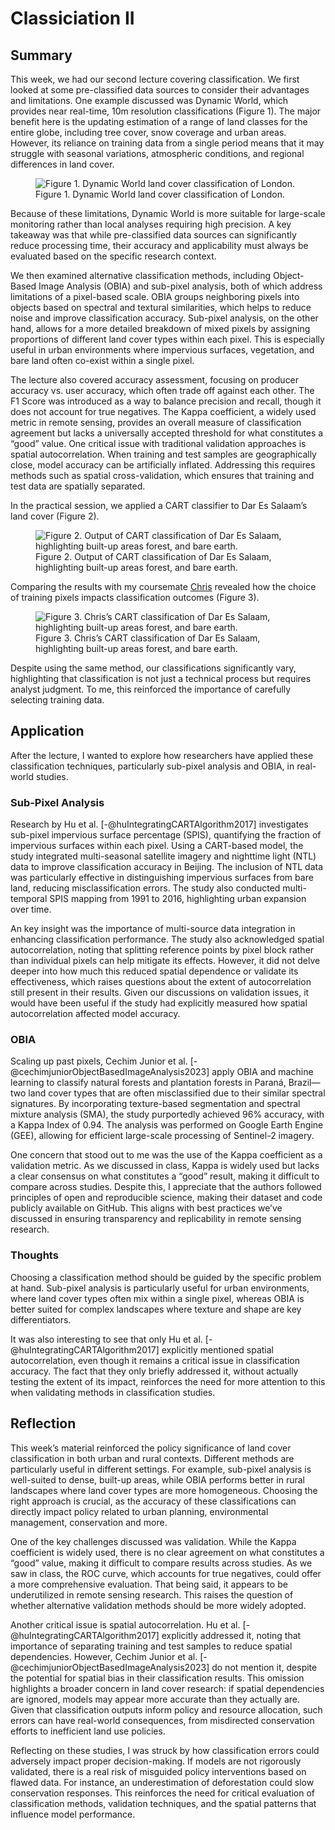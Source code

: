# Classiciation II

## Summary

This week, we had our second lecture covering classification. We first looked at some pre-classified data sources to consider their advantages and limitations. One example discussed was Dynamic World, which provides near real-time, 10m resolution classifications (Figure 1). The major benefit here is the updating estimation of a range of land classes for the entire globe, including tree cover, snow coverage and urban areas. However, its reliance on training data from a single period means that it may struggle with seasonal variations, atmospheric conditions, and regional differences in land cover.

![Figure 1. Dynamic World land cover classification of London.](images/dynamicworld.jpg)

Because of these limitations, Dynamic World is more suitable for large-scale monitoring rather than local analyses requiring high precision. A key takeaway was that while pre-classified data sources can significantly reduce processing time, their accuracy and applicability must always be evaluated based on the specific research context.

We then examined alternative classification methods, including Object-Based Image Analysis (OBIA) and sub-pixel analysis, both of which address limitations of a pixel-based scale. OBIA groups neighboring pixels into objects based on spectral and textural similarities, which helps to reduce noise and improve classification accuracy. Sub-pixel analysis, on the other hand, allows for a more detailed breakdown of mixed pixels by assigning proportions of different land cover types within each pixel. This is especially useful in urban environments where impervious surfaces, vegetation, and bare land often co-exist within a single pixel.

The lecture also covered accuracy assessment, focusing on producer accuracy vs. user accuracy, which often trade off against each other. The F1 Score was introduced as a way to balance precision and recall, though it does not account for true negatives. The Kappa coefficient, a widely used metric in remote sensing, provides an overall measure of classification agreement but lacks a universally accepted threshold for what constitutes a "good" value. One critical issue with traditional validation approaches is spatial autocorrelation. When training and test samples are geographically close, model accuracy can be artificially inflated. Addressing this requires methods such as spatial cross-validation, which ensures that training and test data are spatially separated.

In the practical session, we applied a CART classifier to Dar Es Salaam’s land cover (Figure 2).

![Figure 2. Output of CART classification of Dar Es Salaam, highlighting built-up areas forest, and bare earth.](images/stefan.jpg)

Comparing the results with my coursemate [Chris](https://github.com/chrisrichman19) revealed how the choice of training pixels impacts classification outcomes (Figure 3).

![Figure 3. Chris's CART classification of Dar Es Salaam, highlighting built-up areas forest, and bare earth.](images/chris.jpeg)

Despite using the same method, our classifications significantly vary, highlighting that classification is not just a technical process but requires analyst judgment. To me, this reinforced the importance of carefully selecting training data.

## Application

After the lecture, I wanted to explore how researchers have applied these classification techniques, particularly sub-pixel analysis and OBIA, in real-world studies.

### Sub-Pixel Analysis

Research by Hu et al. [-@huIntegratingCARTAlgorithm2017] investigates sub-pixel impervious surface percentage (SPIS), quantifying the fraction of impervious surfaces within each pixel. Using a CART-based model, the study integrated multi-seasonal satellite imagery and nighttime light (NTL) data to improve classification accuracy in Beijing. The inclusion of NTL data was particularly effective in distinguishing impervious surfaces from bare land, reducing misclassification errors. The study also conducted multi-temporal SPIS mapping from 1991 to 2016, highlighting urban expansion over time.

An key insight was the importance of multi-source data integration in enhancing classification performance. The study also acknowledged spatial autocorrelation, noting that splitting reference points by pixel block rather than individual pixels can help mitigate its effects. However, it did not delve deeper into how much this reduced spatial dependence or validate its effectiveness, which raises questions about the extent of autocorrelation still present in their results. Given our discussions on validation issues, it would have been useful if the study had explicitly measured how spatial autocorrelation affected model accuracy.

### OBIA

Scaling up past pixels, Cechim Junior et al. [-@cechimjuniorObjectBasedImageAnalysis2023] apply OBIA and machine learning to classify natural forests and plantation forests in Paraná, Brazil—two land cover types that are often misclassified due to their similar spectral signatures. By incorporating texture-based segmentation and spectral mixture analysis (SMA), the study purportedly achieved 96% accuracy, with a Kappa Index of 0.94. The analysis was performed on Google Earth Engine (GEE), allowing for efficient large-scale processing of Sentinel-2 imagery.

One concern that stood out to me was the use of the Kappa coefficient as a validation metric. As we discussed in class, Kappa is widely used but lacks a clear consensus on what constitutes a "good" result, making it difficult to compare across studies. Despite this, I appreciate that the authors followed principles of open and reproducible science, making their dataset and code publicly available on GitHub. This aligns with best practices we’ve discussed in ensuring transparency and replicability in remote sensing research.

### Thoughts

Choosing a classification method should be guided by the specific problem at hand. Sub-pixel analysis is particularly useful for urban environments, where land cover types often mix within a single pixel, whereas OBIA is better suited for complex landscapes where texture and shape are key differentiators.

It was also interesting to see that only Hu et al. [-@huIntegratingCARTAlgorithm2017] explicitly mentioned spatial autocorrelation, even though it remains a critical issue in classification accuracy. The fact that they only briefly addressed it, without actually testing the extent of its impact, reinforces the need for more attention to this when validating methods in classification studies.

## Reflection

This week’s material reinforced the policy significance of land cover classification in both urban and rural contexts. Different methods are particularly useful in different settings. For example, sub-pixel analysis is well-suited to dense, built-up areas, while OBIA performs better in rural landscapes where land cover types are more homogeneous. Choosing the right approach is crucial, as the accuracy of these classifications can directly impact policy related to urban planning, environmental management, conservation and more.

One of the key challenges discussed was validation. While the Kappa coefficient is widely used, there is no clear agreement on what constitutes a "good" value, making it difficult to compare results across studies. As we saw in class, the ROC curve, which accounts for true negatives, could offer a more comprehensive evaluation. That being said, it appears to be underutilized in remote sensing research. This raises the question of whether alternative validation methods should be more widely adopted.

Another critical issue is spatial autocorrelation. Hu et al. [-@huIntegratingCARTAlgorithm2017] explicitly addressed it, noting that importance of separating training and test samples to reduce spatial dependencies. However, Cechim Junior et al. [-@cechimjuniorObjectBasedImageAnalysis2023] do not mention it, despite the potential for spatial bias in their classification results. This omission highlights a broader concern in land cover research: if spatial dependencies are ignored, models may appear more accurate than they actually are. Given that classification outputs inform policy and resource allocation, such errors can have real-world consequences, from misdirected conservation efforts to inefficient land use policies.

Reflecting on these studies, I was struck by how classification errors could adversely impact proper decision-making. If models are not rigorously validated, there is a real risk of misguided policy interventions based on flawed data. For instance, an underestimation of deforestation could slow conservation responses. This reinforces the need for critical evaluation of classification methods, validation techniques, and the spatial patterns that influence model performance.

